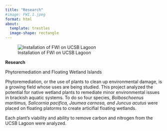 ```yaml
---
title: "Research"
#image: FWI.1.jpeg
format: html
about: 
  template: trestles
  image-shape: rectangle
---
```


![Installation of FWI on UCSB Lagoon](FWI.1.jpeg)

**Research**

Phytoremediation and Floating Wetland Islands 

Phytoremediation, or the use of plants to clean up environmental damage, is a growing field whose uses are being studied. This project analyzed the potential for native wetland plants to remediate minor environmental issues in brackish aquatic systems. To do so four species, *Bolboschoenus maritimus, Salicornia pacifica, Jaumea carnosa, and Juncus acutus* were placed on floating platorms to create articifial floating wetlands. 

Each plant's viability and ability to remove carbon and nitrogen from the UCSB Lagoon were analyzed. 





